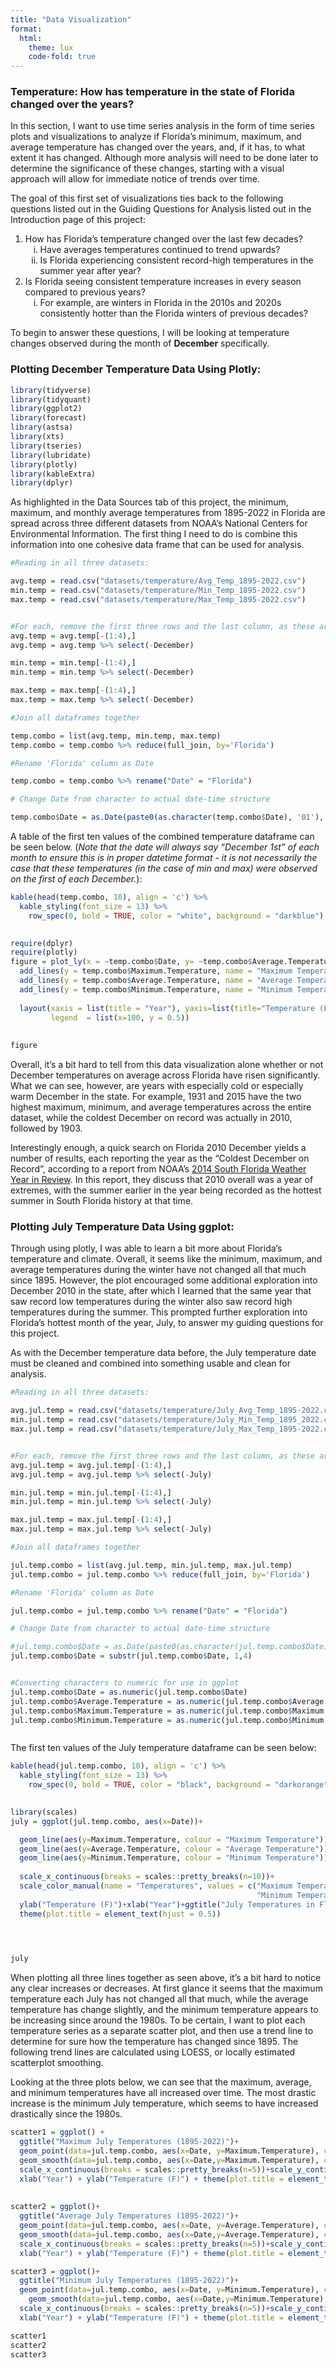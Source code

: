 ```yaml
---
title: "Data Visualization"
format: 
  html:
    theme: lux
    code-fold: true
---
```



### **Temperature: How has temperature in the state of Florida changed over the years?**


In this section, I want to use time series analysis in the form of time series plots and visualizations to analyze if Florida's minimum, maximum, and average temperature has changed over the years, and, if it has, to what extent it has changed. Although more analysis will need to be done later to determine the significance of these changes, starting with a visual approach will allow for immediate notice of trends over time. 

The goal of this first set of visualizations ties back to the following questions listed out in the Guiding Questions for Analysis listed out in the Introduction page of this project:

1. How has Florida’s temperature changed over the last few decades?
      i) Have averages temperatures continued to trend upwards?
      ii) Is Florida experiencing consistent record-high temperatures in the summer year after year?
      
2. Is Florida seeing consistent temperature increases in every season compared to previous years?
      i) For example, are winters in Florida in the 2010s and 2020s consistently hotter than the Florida winters of previous decades?

To begin to answer these questions, I will be looking at temperature changes observed during the month of **December** specifically.



### Plotting December Temperature Data Using Plotly:


```r
library(tidyverse)
library(tidyquant)
library(ggplot2)
library(forecast)
library(astsa) 
library(xts)
library(tseries)
library(lubridate)
library(plotly)
library(kableExtra)
library(dplyr)
```


As highlighted in the Data Sources tab of this project, the minimum, maximum, and monthly average temperatures from 1895-2022 in Florida are spread across three different datasets from NOAA's National Centers for Environmental Information. The first thing I need to do is combine this information into one cohesive data frame that can be used for analysis.


```r
#Reading in all three datasets:

avg.temp = read.csv("datasets/temperature/Avg_Temp_1895-2022.csv")
min.temp = read.csv("datasets/temperature/Min_Temp_1895-2022.csv")
max.temp = read.csv("datasets/temperature/Max_Temp_1895-2022.csv")


#For each, remove the first three rows and the last column, as these are not useful for this analysis
avg.temp = avg.temp[-(1:4),]
avg.temp = avg.temp %>% select(-December)

min.temp = min.temp[-(1:4),]
min.temp = min.temp %>% select(-December)

max.temp = max.temp[-(1:4),]
max.temp = max.temp %>% select(-December)

#Join all dataframes together 

temp.combo = list(avg.temp, min.temp, max.temp)
temp.combo = temp.combo %>% reduce(full_join, by='Florida')

#Rename 'Florida' column as Date

temp.combo = temp.combo %>% rename("Date" = "Florida")

# Change Date from character to actual date-time structure

temp.combo$Date = as.Date(paste0(as.character(temp.combo$Date), '01'), format = '%Y%m%d')

```


A table of the first ten values of the combined temperature dataframe can be seen below. (*Note that the date will always say "December 1st" of each month to ensure this is in proper datetime format - it is not necessarily the case that these temperatures (in the case of min and max) were observed on the first of each December.*):


```r
kable(head(temp.combo, 10), align = 'c') %>%
  kable_styling(font_size = 13) %>%
    row_spec(0, bold = TRUE, color = "white", background = "darkblue")
  
```

```r
require(dplyr)
require(plotly)
figure = plot_ly(x = ~temp.combo$Date, y= ~temp.combo$Average.Temperature) %>%
  add_lines(y = temp.combo$Maximum.Temperature, name = "Maximum Temperature") %>%
  add_lines(y = temp.combo$Average.Temperature, name = "Average Temperature") %>%
  add_lines(y = temp.combo$Minimum.Temperature, name = "Minimum Temperature") %>%
  
  layout(xaxis = list(title = "Year"), yaxis=list(title="Temperature (F)"), title = "December Temperatures in Florida (1895-2022)",
         legend  = list(x=100, y = 0.5))
  
  
figure
```


Overall, it's a bit hard to tell from this data visualization alone whether or not December temperatures on average across Florida have risen significantly. What we can see, however, are years with especially cold or especially warm December in the state. For example, 1931 and 2015 have the two highest maximum, minimum, and average temperatures across the entire dataset, while the coldest December on record was actually in 2010, followed by 1903. 

Interestingly enough, a quick search on Florida 2010 December yields a number of results, each reporting the year as the "Coldest December on Record", according to a report from NOAA's [2014 South Florida Weather Year in Review](https://www.weather.gov/media/mfl/news/2010WxSummary.pdf). In this report, they discuss that 2010 overall was a year of extremes, with the summer earlier in the year being recorded as the hottest summer in South Florida history at that time. 



### Plotting July Temperature Data Using ggplot:

Through using plotly, I was able to learn a bit more about Florida's temperature and climate. Overall, it seems like the minimum, maximum, and average temperatures during the winter have not changed all that much since 1895. However, the plot encouraged some additional exploration into December 2010 in the state, after which I learned that the same year that saw record low temperatures during the winter also saw record high temperatures during the summer. This prompted further exploration into Florida's hottest month of the year, July, to answer my guiding questions for this project.

As with the December temperature data before, the July temperature date must be cleaned and combined into something usable and clean for analysis. 

```r
#Reading in all three datasets:

avg.jul.temp = read.csv("datasets/temperature/July_Avg_Temp_1895-2022.csv")
min.jul.temp = read.csv("datasets/temperature/July_Min_Temp_1895_2022.csv")
max.jul.temp = read.csv("datasets/temperature/July_Max_Temp_1895-2022.csv")


#For each, remove the first three rows and the last column, as these are not useful for this analysis
avg.jul.temp = avg.jul.temp[-(1:4),]
avg.jul.temp = avg.jul.temp %>% select(-July)

min.jul.temp = min.jul.temp[-(1:4),]
min.jul.temp = min.jul.temp %>% select(-July)

max.jul.temp = max.jul.temp[-(1:4),]
max.jul.temp = max.jul.temp %>% select(-July)

#Join all dataframes together 

jul.temp.combo = list(avg.jul.temp, min.jul.temp, max.jul.temp)
jul.temp.combo = jul.temp.combo %>% reduce(full_join, by='Florida')

#Rename 'Florida' column as Date

jul.temp.combo = jul.temp.combo %>% rename("Date" = "Florida")

# Change Date from character to actual date-time structure

#jul.temp.combo$Date = as.Date(paste0(as.character(jul.temp.combo$Date), '01'), format = '%Y%m%d')
jul.temp.combo$Date = substr(jul.temp.combo$Date, 1,4)


#Converting characters to numeric for use in ggplot
jul.temp.combo$Date = as.numeric(jul.temp.combo$Date)
jul.temp.combo$Average.Temperature = as.numeric(jul.temp.combo$Average.Temperature)
jul.temp.combo$Maximum.Temperature = as.numeric(jul.temp.combo$Maximum.Temperature)
jul.temp.combo$Minimum.Temperature = as.numeric(jul.temp.combo$Minimum.Temperature)



```

The first ten values of the July temperature dataframe can be seen below:

```r
kable(head(jul.temp.combo, 10), align = 'c') %>%
  kable_styling(font_size = 13) %>%
    row_spec(0, bold = TRUE, color = "black", background = "darkorange")
  
```

```r
library(scales)
july = ggplot(jul.temp.combo, aes(x=Date))+

  geom_line(aes(y=Maximum.Temperature, colour = "Maximum Temperature"))+
  geom_line(aes(y=Average.Temperature, colour = "Average Temperature"))+
  geom_line(aes(y=Minimum.Temperature, colour = "Minimum Temperature"))+
  
  scale_x_continuous(breaks = scales::pretty_breaks(n=10))+
  scale_color_manual(name = "Temperatures", values = c("Maximum Temperature" = "red", "Average Temperature" = "orange",
                                                       "Minimum Temperature" = "gold"))+
  ylab("Temperature (F)")+xlab("Year")+ggtitle("July Temperatures in Florida (1895-2022)")+
  theme(plot.title = element_text(hjust = 0.5))
  



july
```

When plotting all three lines together as seen above, it's a bit hard to notice any clear increases or decreases. At first glance it seems that the maximum temperature each July has not changed all that much, while the average temperature has change slightly, and the minimum temperature appears to be increasing since around the 1980s. To be certain, I want to plot each temperature series as a separate scatter plot, and then use a trend line to determine for sure how the temperature has changed since 1895. The following trend lines are calculated using LOESS, or locally estimated scatterplot smoothing. 

Looking at the three plots below, we can see that the maximum, average, and minimum temperatures have all increased over time. The most drastic increase is the minimum July temperature, which seems to have increased drastically since the 1980s. 


```r
scatter1 = ggplot() +
  ggtitle("Maximum July Temperatures (1895-2022)")+
  geom_point(data=jul.temp.combo, aes(x=Date, y=Maximum.Temperature), color = "red")+
  geom_smooth(data=jul.temp.combo, aes(x=Date,y=Maximum.Temperature), color = "black")+
  scale_x_continuous(breaks = scales::pretty_breaks(n=5))+scale_y_continuous(breaks=scales::pretty_breaks(n=10))+
  xlab("Year") + ylab("Temperature (F)") + theme(plot.title = element_text(hjust = 0.5))
  
  
scatter2 = ggplot()+
  ggtitle("Average July Temperatures (1895-2022)")+
  geom_point(data=jul.temp.combo, aes(x=Date, y=Average.Temperature), color = "orange")+
  geom_smooth(data=jul.temp.combo, aes(x=Date,y=Average.Temperature), color = "black")+
  scale_x_continuous(breaks = scales::pretty_breaks(n=5))+scale_y_continuous(breaks=scales::pretty_breaks(n=10))+
  xlab("Year") + ylab("Temperature (F)") + theme(plot.title = element_text(hjust = 0.5))

scatter3 = ggplot()+
  ggtitle("Minimum July Temperatures (1895-2022)")+
  geom_point(data=jul.temp.combo, aes(x=Date, y=Minimum.Temperature), color = "gold")+
    geom_smooth(data=jul.temp.combo, aes(x=Date,y=Minimum.Temperature), color = "black")+
  scale_x_continuous(breaks = scales::pretty_breaks(n=5))+scale_y_continuous(breaks=scales::pretty_breaks(n=10))+
  xlab("Year") + ylab("Temperature (F)") + theme(plot.title = element_text(hjust = 0.5))

scatter1
scatter2
scatter3
```












